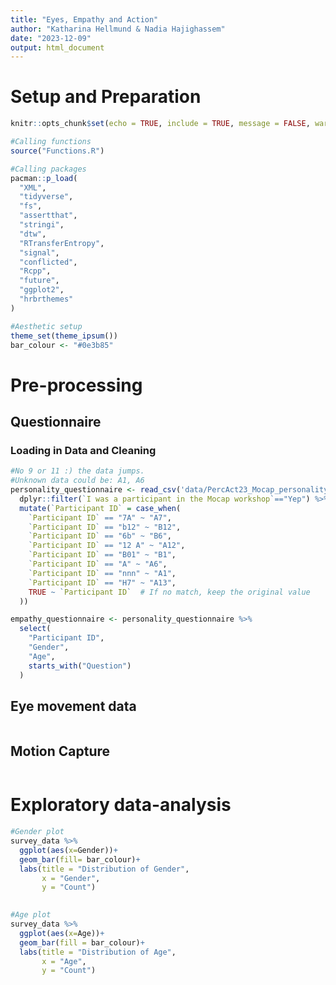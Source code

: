 ```yaml
---
title: "Eyes, Empathy and Action"
author: "Katharina Hellmund & Nadia Hajighassem"
date: "2023-12-09"
output: html_document
---
```


# Setup and Preparation

```r
knitr::opts_chunk$set(echo = TRUE, include = TRUE, message = FALSE, warning = FALSE)

#Calling functions
source("Functions.R")

#Calling packages
pacman::p_load(
  "XML",
  "tidyverse",
  "fs",
  "assertthat",
  "stringi",
  "dtw",
  "RTransferEntropy",
  "signal",
  "conflicted",
  "Rcpp",
  "future",
  "ggplot2",
  "hrbrthemes"
)

#Aesthetic setup
theme_set(theme_ipsum())
bar_colour <- "#0e3b85"
```

# Pre-processing

## Questionnaire

### Loading in Data and Cleaning

```r
#No 9 or 11 :) the data jumps.
#Unknown data could be: A1, A6
personality_questionnaire <- read_csv('data/PercAct23_Mocap_personality_questionnaires.csv')%>% 
  dplyr::filter(`I was a participant in the Mocap workshop`=="Yep") %>%
  mutate(`Participant ID` = case_when(
    `Participant ID` == "7A" ~ "A7",
    `Participant ID` == "b12" ~ "B12",
    `Participant ID` == "6b" ~ "B6",
    `Participant ID` == "12 A" ~ "A12",
    `Participant ID` == "B01" ~ "B1",
    `Participant ID` == "A" ~ "A6",
    `Participant ID` == "nnn" ~ "A1",
    `Participant ID` == "H7" ~ "A13",
    TRUE ~ `Participant ID`  # If no match, keep the original value
  )) 

empathy_questionnaire <- personality_questionnaire %>% 
  select(
    "Participant ID",
    "Gender",
    "Age",
    starts_with("Question")
  )
```

## Eye movement data

```r

```

## Motion Capture

```r

```

# Exploratory data-analysis

```r
#Gender plot
survey_data %>% 
  ggplot(aes(x=Gender))+
  geom_bar(fill= bar_colour)+
  labs(title = "Distribution of Gender",
       x = "Gender",
       y = "Count")
  

#Age plot
survey_data %>% 
  ggplot(aes(x=Age))+
  geom_bar(fill = bar_colour)+
  labs(title = "Distribution of Age",
       x = "Age",
       y = "Count")
```
